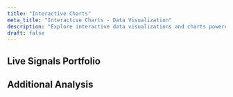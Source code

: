 ```yaml
---
title: "Interactive Charts"
meta_title: "Interactive Charts - Data Visualization"
description: "Explore interactive data visualizations and charts powered by Plotly.js"
draft: false
---
```



<div class="grid grid-cols-1 gap-6 lg:grid-cols-2">

<ChartDisplay
  client:only="react"
  title="Bitcoin Portfolio Value Comparison"
  category="Bitcoin Performance"
  description="Multi-strategy Bitcoin trading vs buy-and-hold approach from 2014-2025. Active strategy: $1,000 → $113,312 (11,231% return)."
  chartType="portfolio-value-comparison"
/>

<ChartDisplay
  client:only="react"
  title="Bitcoin Returns Comparison"
  category="Bitcoin Performance"
  description="Daily returns comparison: multi-strategy Bitcoin trading vs passive buy-and-hold showing day-to-day percentage changes over 3,960 days of market data."
  chartType="returns-comparison"
/>

<ChartDisplay
  client:only="react"
  title="Bitcoin Portfolio Drawdown Analysis"
  category="Bitcoin Risk Analysis"
  description="Bitcoin portfolio risk analysis showing drawdown periods. Maximum drawdown: 53.23% with 839-day recovery duration."
  chartType="portfolio-drawdowns"
/>

</div>

## Live Signals Portfolio

<div class="grid grid-cols-1 gap-6 lg:grid-cols-2">

<ChartDisplay
  client:only="react"
  title="Live Signals Equity Curve"
  category="Live Trading Performance"
  description="Comprehensive live trading analysis showing equity curve, MFE (Maximum Favorable Excursion), and MAE (Maximum Adverse Excursion). Real-time performance from April to August 2025 with risk management insights."
  chartType="live-signals-equity-curve"
/>

<ChartDisplay
  client:only="react"
  title="Live Signals Drawdown Analysis"
  category="Live Trading Risk"
  description="Live portfolio drawdown periods showing risk management during real trading. Peak drawdown of $69.23 with successful recovery to profitability."
  chartType="live-signals-drawdowns"
/>

</div>

<div class="grid grid-cols-1 gap-6 lg:grid-cols-2">

<ChartDisplay
  client:only="react"
  title="Live Signals Weekly Candlestick Chart"
  category="Live Trading Technical Analysis"
  description="Weekly OHLC candlestick view of live signals equity performance. Aggregates daily equity data into weekly candles for technical analysis."
  chartType="live-signals-weekly-candlestick"
/>

<ChartDisplay
  client:only="react"
  title="Trade PnL Waterfall Chart"
  category="Live Trading Individual Trades"
  description="Waterfall chart showing individual trade profits and losses from closed positions, sorted from highest to lowest PnL. Visualizes contribution of each trade to overall portfolio performance."
  chartType="trade-pnl-waterfall"
/>

<ChartDisplay
  client:only="react"
  title="Open Positions Cumulative PnL Time Series"
  category="Live Trading Open Positions"
  description="Multi-line time series showing cumulative PnL for each open position, indexed to $0 at entry date. Track real-time performance across the live portfolio with individual lines for each ticker."
  chartType="open-positions-pnl-timeseries"
/>

<ChartDisplay
  client:only="react"
  title="Open Positions Cumulative PnL Time Series (Weekly)"
  category="Live Trading Open Positions"
  description="Weekly aggregated view of open positions PnL showing end-of-week cumulative values for each ticker. Provides cleaner visualization of longer-term trends with reduced data noise."
  chartType="open-positions-pnl-timeseries"
  timeframe="weekly"
/>

<ChartDisplay
  client:only="react"
  title="Open Positions Cumulative PnL Time Series (Indexed)"
  category="Live Trading Open Positions"
  description="Indexed view of open positions PnL showing cumulative values by position bar rather than date. Each bar represents sequential position progression from entry (bar 0) onwards for cleaner comparative analysis."
  chartType="open-positions-pnl-timeseries"
  timeframe="daily"
  indexed={true}
/>

</div>

## Additional Analysis

<div class="grid grid-cols-1 gap-6">

<ChartDisplay
  client:only="react"
  title="Apple Stock Reference"
  category="Reference Data"
  description="Interactive chart showing Apple stock high and low prices from July to December 2016. Data sourced from Plotly's public dataset."
  chartType="apple-stock"
/>

</div>
